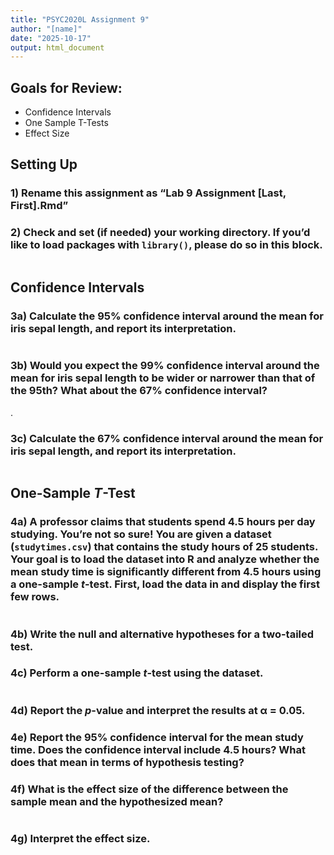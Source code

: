 ```yaml
---
title: "PSYC2020L Assignment 9"
author: "[name]"
date: "2025-10-17"
output: html_document
---
```


## Goals for Review:

* Confidence Intervals
* One Sample T-Tests
* Effect Size


## Setting Up

### 1) Rename this assignment as "Lab 9 Assignment [Last, First].Rmd" 

### 2) Check and set (if needed) your working directory. If you'd like to load packages with `library()`, please do so in this block. 
```r

```


## Confidence Intervals

### 3a) Calculate the 95% confidence interval around the mean for iris sepal length, and report its interpretation.

```r

```



### 3b) Would you expect the 99% confidence interval around the mean for iris sepal length to be wider or narrower than that of the 95th? What about the 67% confidence interval?

.

### 3c) Calculate the 67% confidence interval around the mean for iris sepal length, and report its interpretation.

```r

```




## One-Sample *T*-Test

### 4a) A professor claims that students spend 4.5 hours per day studying. You're not so sure! You are given a dataset (`studytimes.csv`) that contains the study hours of 25 students. Your goal is to load the dataset into R and analyze whether the mean study time is significantly different from 4.5 hours using a one-sample *t*-test. First, load the data in and display the first few rows.

```r

```

### 4b) Write the null and alternative hypotheses for a two-tailed test.



### 4c) Perform a one-sample *t*-test using the dataset.

```r

```

### 4d) Report the *p*-value and interpret the results at α = 0.05.



### 4e) Report the 95% confidence interval for the mean study time. Does the confidence interval include 4.5 hours? What does that mean in terms of hypothesis testing?



### 4f) What is the effect size of the difference between the sample mean and the hypothesized mean?

```r

```

### 4g) Interpret the effect size.


